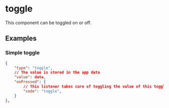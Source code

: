 
# toggle

This component can be toggled on or off.

## Examples

### Simple toggle

```json
{
    "type": "toggle",
    // The value is stored in the app data
    "value": data,
    "onPressed": {
        // This listener takes care of toggling the value of this toggle component.
        "code": "toggle",
    }
},
```

<PropertyTable schema={toggleSchema}/>